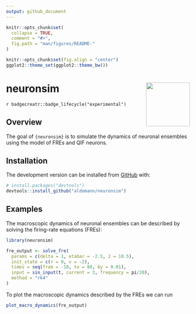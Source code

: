 ```yaml
---
output: github_document
---
```


```r
knitr::opts_chunk$set(
  collapse = TRUE,
  comment = "#>",
  fig.path = "man/figures/README-"
)

knitr::opts_chunk$set(fig.align = "center")
ggplot2::theme_set(ggplot2::theme_bw())
```
# neuronsim <img src="figures/logo.png" align="right" width="120"/>

<!-- badges: start -->
<!-- [![CRAN_Status_Badge](https://www.r-pkg.org/badges/version/<package>)](https://cran.r-project.org/package=<package>) -->
`r badgecreatr::badge_lifecycle("experimental")`
<!-- [![R build status](https://github.com/aldomann/<package>/workflows/R-CMD-check/badge.svg)](https://github.com/aldomann/<package>/actions) -->
<!-- [![Codecov test coverage](https://codecov.io/gh/aldomann/<package>/branch/master/graph/badge.svg)](https://codecov.io/gh/aldomann/<package>?branch=master) -->
<!-- [![pkgdown status](https://github.com/aldomann/<package>/workflows/pkgdown/badge.svg)](https://aldomann.github.io/<package>/) -->
<!-- badges: end -->

## Overview

The goal of `{neuronsim}` is to simulate the dynamics of neuronal ensembles using the model of FREs and QIF neurons.

## Installation

<!-- You can install the released version of neuronsim from [CRAN](https://CRAN.R-project.org) with: -->

<!-- ``` r -->
<!-- install.packages("neuronsim") -->
<!-- ``` -->

<!-- And  -->
The development version can be installed from [GitHub](https://github.com/) with:

``` r
# install.packages("devtools")
devtools::install_github("aldomann/neuronsim")
```

## Examples

The macroscopic dynamics of neuronal ensembles can be described by solving the firing-rate equations (FREs):

```r
library(neuronsim)

fre_output <- solve_fre(
  params = c(delta = 1, etabar = -2.5, J = 10.5),
  init_state = c(r = 0, v = -2),
  times = seq(from = -10, to = 80, by = 0.01),
  input = sin_input(t, current = 3, frequency = pi/20),
  method = "rk4"
)
```

To plot the macroscopic dynamics described by the FREs we can run

```r
plot_macro_dynamics(fre_output)
```
